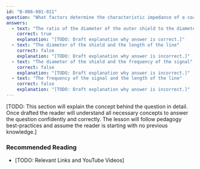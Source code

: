 ```yaml
---
id: "B-006-001-011"
question: "What factors determine the characteristic impedance of a coaxial transmission line?"
answers:
  - text: "The ratio of the diameter of the outer shield to the diameter of the inner conductor"
    correct: true
    explanation: "[TODO: Draft explanation why answer is correct.]"
  - text: "The diameter of the shield and the length of the line"
    correct: false
    explanation: "[TODO: Draft explanation why answer is incorrect.]"
  - text: "The diameter of the shield and the frequency of the signal"
    correct: false
    explanation: "[TODO: Draft explanation why answer is incorrect.]"
  - text: "The frequency of the signal and the length of the line"
    correct: false
    explanation: "[TODO: Draft explanation why answer is incorrect.]"
---
```


[TODO: This section will explain the concept behind the question in detail. Once drafted the reader will understand all necessary concepts to answer the question confidently and correctly. The lesson will follow pedagogy best-practices and assume the reader is starting with no previous knowledge.]

### Recommended Reading

- [TODO: Relevant Links and YouTube Videos]
